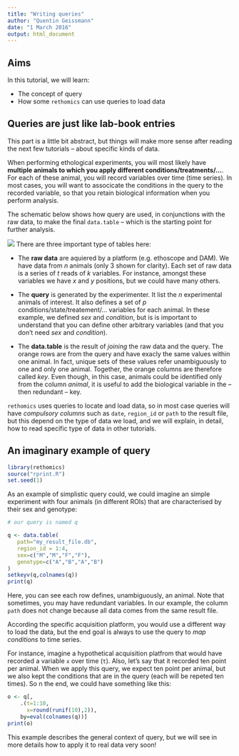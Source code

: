 ```yaml
---
title: "Writing queries"
author: "Quentin Geissmann"
date: "1 March 2016"
output: html_document
---
```



Aims
----- 

In this tutorial, we will learn:

* The concept of query
* How some `rethomics` can use queries to load data

Queries are just like lab-book entries
----------------------------------------
This part is a little bit abstract, but things will make more sense after reading the next few tutorials -- about specific kinds of data.

When performing ethological experiments, you will most likely have **multiple animals to which you apply different conditions/treatments/...**.
For each of these animal, you will record variables over time (time series).
In most cases, you will want to associcate the conditions in the query to the recorded variable, so that you retain biological information when you perform analysis.

The schematic below shows how query are used, in conjunctions with the raw data, to make the final `data.table` -- which is the starting point for further analysis.


![](img/tables.png)
There are three important type of tables here:

* The **raw data** are aquiered by a platform (e.g. ethoscope and DAM). We have data from *n* animals (only 3 shown for clarity). Each set of raw data is a series of *t* reads of *k* variables. 
For instance, amongst these variables we have *x* and *y* positions, but we could have many others.

* The **query** is generated by the experimenter. It list the *n* experimental animals of interest. It also defines a set of *p* conditions/state/treatement/... variables for each animal. In these example, we defined *sex* and *condition*, but is is important to understand that you can define other arbitrary variables (and that you don't need *sex* and *condition*).

* The **data.table** is the result of *joining* the raw data and the query. The orange rows are from the query and have exacly the same values within one animal. In fact, unique sets of these values refer unambiguously to one and only one animal. Together, the orange columns are therefore called *key*. Even though, in this case, animals could be identified only from the column *animal*, it is useful to add the biological variable in the -- then redundant -- key.


`rethomics` uses queries to locate and load data, so in most case queries will have *compulsory columns* such as `date`, `region_id` or `path` to the result file, but this depend on the type of data we load, and we will explain, in detail, how to read specific type of data in other tutorials.


An imaginary example of query
---------------------------------

```r
library(rethomics)
source("rprint.R")
set.seed(1)
```

As an example of simplistic query could, we could imagine an simple experiment with four animals (in different ROIs) that are characterised by their sex and genotype:


```r
# our query is named q

q <- data.table(
   path="my_result_file.db",
   region_id = 1:4,
   sex=c("M","M","F","F"),
   genotype=c("A","B","A","B")
)
setkeyv(q,colnames(q))
print(q)
```

Here, you can see each row defines, unambiguously, an animal. Note that sometimes, you may have redundant variables.
In our example, the column `path` does not change because all data comes from the same result file.

According the specific acquisition platform, you would use a different way to load the data, but the end goal is
always to use the query to *map conditions* to time series.

For instance, imagine a hypothetical acquisition platfrom that would have recorded a variable `x` over time (`t`). Also, let's say that it recorded ten point per animal. When we apply this query, we expect ten point per animal, but we also kept the conditions that are in the query (each will be repeted ten times).
So n the end, we could have something like this:

```r
o <- q[,
    .(t=1:10,
      x=round(runif(10),2)),
    by=eval(colnames(q))]
print(o)
```


This example describes the general context of query, but we will see in more details how to apply it to real data very soon!


